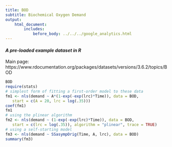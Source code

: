```yaml
---
title: BOD
subtitle: Biochemical Oxygen Demand
output:
    html_document:
        includes:
            before_body: ../../../google_analytics.html
---
```


#### *A pre-loaded example dataset in R*
Main page: https://www.rdocumentation.org/packages/datasets/versions/3.6.2/topics/BOD

```r
BOD
require(stats)
# simplest form of fitting a first-order model to these data
fm1 <- nls(demand ~ A*(1-exp(-exp(lrc)*Time)), data = BOD,
   start = c(A = 20, lrc = log(.35)))
coef(fm1)
fm1
# using the plinear algorithm
fm2 <- nls(demand ~ (1-exp(-exp(lrc)*Time)), data = BOD,
   start = c(lrc = log(.35)), algorithm = "plinear", trace = TRUE)
# using a self-starting model
fm3 <- nls(demand ~ SSasympOrig(Time, A, lrc), data = BOD)
summary(fm3)
```
